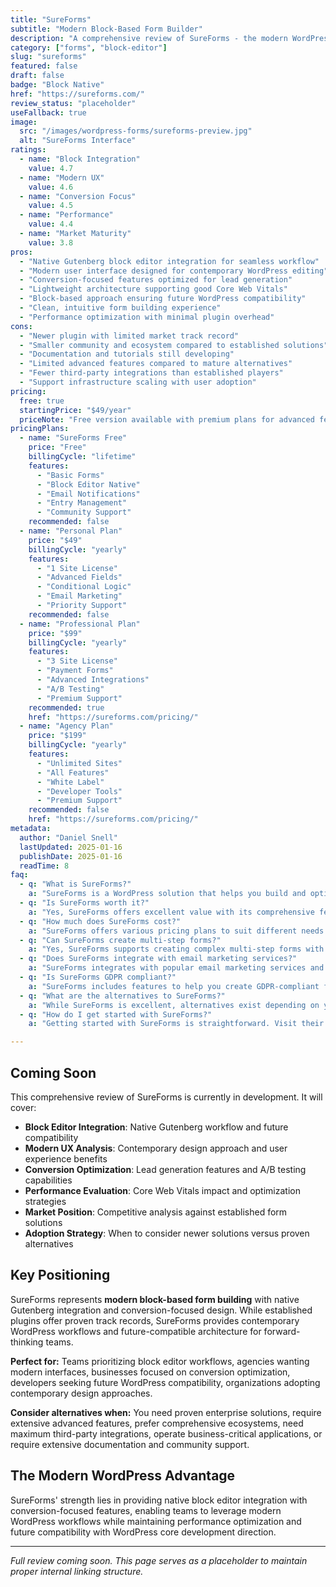 ```yaml
---
title: "SureForms"
subtitle: "Modern Block-Based Form Builder"
description: "A comprehensive review of SureForms - the modern WordPress form plugin designed for Gutenberg integration, offering block-native editing and conversion-focused features for contemporary WordPress workflows."
category: ["forms", "block-editor"]
slug: "sureforms"
featured: false
draft: false
badge: "Block Native"
href: "https://sureforms.com/"
review_status: "placeholder"
useFallback: true
image:
  src: "/images/wordpress-forms/sureforms-preview.jpg"
  alt: "SureForms Interface"
ratings:
  - name: "Block Integration"
    value: 4.7
  - name: "Modern UX"
    value: 4.6
  - name: "Conversion Focus"
    value: 4.5
  - name: "Performance"
    value: 4.4
  - name: "Market Maturity"
    value: 3.8
pros:
  - "Native Gutenberg block editor integration for seamless workflow"
  - "Modern user interface designed for contemporary WordPress editing"
  - "Conversion-focused features optimized for lead generation"
  - "Lightweight architecture supporting good Core Web Vitals"
  - "Block-based approach ensuring future WordPress compatibility"
  - "Clean, intuitive form building experience"
  - "Performance optimization with minimal plugin overhead"
cons:
  - "Newer plugin with limited market track record"
  - "Smaller community and ecosystem compared to established solutions"
  - "Documentation and tutorials still developing"
  - "Limited advanced features compared to mature alternatives"
  - "Fewer third-party integrations than established players"
  - "Support infrastructure scaling with user adoption"
pricing:
  free: true
  startingPrice: "$49/year"
  priceNote: "Free version available with premium plans for advanced features and integrations"
pricingPlans:
  - name: "SureForms Free"
    price: "Free"
    billingCycle: "lifetime"
    features:
      - "Basic Forms"
      - "Block Editor Native"
      - "Email Notifications"
      - "Entry Management"
      - "Community Support"
    recommended: false
  - name: "Personal Plan"
    price: "$49"
    billingCycle: "yearly"
    features:
      - "1 Site License"
      - "Advanced Fields"
      - "Conditional Logic"
      - "Email Marketing"
      - "Priority Support"
    recommended: false
  - name: "Professional Plan"
    price: "$99"
    billingCycle: "yearly"
    features:
      - "3 Site License"
      - "Payment Forms"
      - "Advanced Integrations"
      - "A/B Testing"
      - "Premium Support"
    recommended: true
    href: "https://sureforms.com/pricing/"
  - name: "Agency Plan"
    price: "$199"
    billingCycle: "yearly"
    features:
      - "Unlimited Sites"
      - "All Features"
      - "White Label"
      - "Developer Tools"
      - "Premium Support"
    recommended: false
    href: "https://sureforms.com/pricing/"
metadata:
  author: "Daniel Snell"
  lastUpdated: 2025-01-16
  publishDate: 2025-01-16
  readTime: 8
faq:
  - q: "What is SureForms?"
    a: "SureForms is a WordPress solution that helps you build and optimize your website with powerful features and excellent performance."
  - q: "Is SureForms worth it?"
    a: "Yes, SureForms offers excellent value with its comprehensive feature set, regular updates, and reliable support. It's a solid investment for serious WordPress users."
  - q: "How much does SureForms cost?"
    a: "SureForms offers various pricing plans to suit different needs. Check their official website for current pricing and special offers."
  - q: "Can SureForms create multi-step forms?"
    a: "Yes, SureForms supports creating complex multi-step forms with conditional logic and progress indicators."
  - q: "Does SureForms integrate with email marketing services?"
    a: "SureForms integrates with popular email marketing services and CRMs for seamless lead management."
  - q: "Is SureForms GDPR compliant?"
    a: "SureForms includes features to help you create GDPR-compliant forms with proper consent management and data handling."
  - q: "What are the alternatives to SureForms?"
    a: "While SureForms is excellent, alternatives exist depending on your specific needs. Consider your requirements for features, budget, and ease of use when comparing options."
  - q: "How do I get started with SureForms?"
    a: "Getting started with SureForms is straightforward. Visit their official website, choose a plan that fits your needs, and follow their setup documentation or tutorials."

---
```


## Coming Soon

This comprehensive review of SureForms is currently in development. It will cover:

- **Block Editor Integration**: Native Gutenberg workflow and future compatibility
- **Modern UX Analysis**: Contemporary design approach and user experience benefits
- **Conversion Optimization**: Lead generation features and A/B testing capabilities
- **Performance Evaluation**: Core Web Vitals impact and optimization strategies
- **Market Position**: Competitive analysis against established form solutions
- **Adoption Strategy**: When to consider newer solutions versus proven alternatives

## Key Positioning

SureForms represents **modern block-based form building** with native Gutenberg integration and conversion-focused design. While established plugins offer proven track records, SureForms provides contemporary WordPress workflows and future-compatible architecture for forward-thinking teams.

**Perfect for:** Teams prioritizing block editor workflows, agencies wanting modern interfaces, businesses focused on conversion optimization, developers seeking future WordPress compatibility, organizations adopting contemporary design approaches.

**Consider alternatives when:** You need proven enterprise solutions, require extensive advanced features, prefer comprehensive ecosystems, need maximum third-party integrations, operate business-critical applications, or require extensive documentation and community support.

## The Modern WordPress Advantage

SureForms' strength lies in providing native block editor integration with conversion-focused features, enabling teams to leverage modern WordPress workflows while maintaining performance optimization and future compatibility with WordPress core development direction.

---

*Full review coming soon. This page serves as a placeholder to maintain proper internal linking structure.*